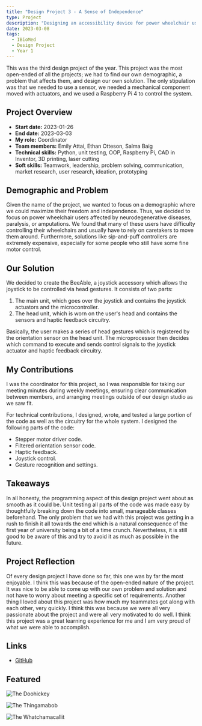 ```yaml
---
title: "Design Project 3 - A Sense of Independence"
type: Project
description: "Designing an accessibility device for power wheelchair users."
date: 2023-03-08
tags:
  - IBioMed
  - Design Project
  - Year 1
---
```


This was the third design project of the year. This project was the most open-ended of all the projects; we had to find our own demographic, a problem that affects them, and design our own solution. The only stipulation was that we needed to use a sensor, we needed a mechanical component moved with actuators, and we used a Raspberry Pi 4 to control the system.

## Project Overview

- **Start date:** 2023-01-26
- **End date:** 2023-03-03
- **My role:** Coordinator
- **Team members:** Emily Attai, Ethan Otteson, Salma Baig
- **Technical skills:** Python, unit testing, OOP, Raspberry Pi, CAD in Inventor, 3D printing, laser cutting
- **Soft skills:** Teamwork, leadership, problem solving, communication, market research, user research, ideation, prototyping

## Demographic and Problem

Given the name of the project, we wanted to focus on a demographic where we could maximize their freedom and independence. Thus, we decided to focus on power wheelchair users affected by neurodegenerative diseases, paralysis, or amputations. We found that many of these users have difficulty controlling their wheelchairs and usually have to rely on caretakers to move them around. Furthermore, solutions like sip-and-puff controllers are extremely expensive, especially for some people who still have some fine motor control.

## Our Solution

We decided to create the BeeAble, a joystick accessory which allows the joystick to be controlled via head gestures. It consists of two parts:

1. The main unit, which goes over the joystick and contains the joystick actuators and the microcontroller.
2. The head unit, which is worn on the user's head and contains the sensors and haptic feedback circuitry.

Basically, the user makes a series of head gestures which is registered by the orientation sensor on the head unit. The microprocessor then decides which command to execute and sends control signals to the joystick actuator and haptic feedback circuitry.

## My Contributions

I was the coordinator for this project, so I was responsible for taking our meeting minutes during weekly meetings, ensuring clear communication between members, and arranging meetings outside of our design studio as we saw fit.

For technical contributions, I designed, wrote, and tested a large portion of the code as well as the circuitry for the whole system. I designed the following parts of the code:

- Stepper motor driver code.
- Filtered orientation sensor code.
- Haptic feedback.
- Joystick control.
- Gesture recognition and settings.

## Takeaways

In all honesty, the programming aspect of this design project went about as smooth as it could be. Unit testing all parts of the code was made easy by thoughtfully breaking down the code into small, manageable classes beforehand. The only problem that we had with this project was getting in a rush to finish it all towards the end which is a natural consequence of the first year of university being a bit of a time crunch. Nevertheless, it is still good to be aware of this and try to avoid it as much as possible in the future.

## Project Reflection

Of every design project I have done so far, this one was by far the most enjoyable. I think this was because of the open-ended nature of the project. It was nice to be able to come up with our own problem and solution and not have to worry about meeting a specific set of requirements. Another thing I loved about this project was how much my teammates got along with each other, very quickly. I think this was because we were all very passionate about the project and were all very motivated to do well. I think this project was a great learning experience for me and I am very proud of what we were able to accomplish.

## Links

- [GitHub](https://github.com/IonicArgon/ibehs-dp3-program)

## Featured

<Youtube videoID="oMGegGtGb6E" />

![The Doohickey](/projects/dp-3/doohickey.png)

![The Thingamabob](/projects/dp-3/thingamabob.png)

![The Whatchamacallit](/projects/dp-3/whatchamacallit.png)
